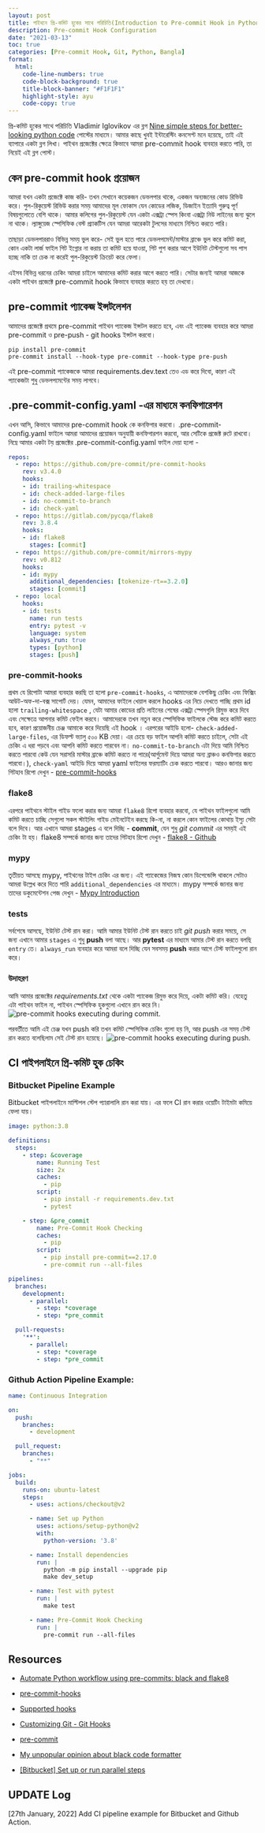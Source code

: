 ```yaml
---
layout: post
title: পাইথনে প্রি-কমিট হুকের সাথে পরিচিতি(Introduction to Pre-commit Hook in Python)
description: Pre-commit Hook Configuration
date: "2021-03-13"
toc: true
categories: [Pre-commit Hook, Git, Python, Bangla]
format:
  html:
    code-line-numbers: true
    code-block-background: true
    title-block-banner: "#F1F1F1"
    highlight-style: ayu
    code-copy: true
---
```

প্রি-কমিট হুকের সাথে পরিচিতি Vladimir Iglovikov এর ব্লগ [Nine simple steps for better-looking python code](https://towardsdatascience.com/nine-simple-steps-for-better-looking-python-code-87e5d9d3b1cf) পোস্টের মাধ্যমে। আমার কাছে খুবই ইন্টারেস্টিং কনসেপ্ট মনে হয়েছে, তাই এই ব্যাপারে একটা ব্লগ লিখা। পাইথন প্রজেক্টের ক্ষেত্রে কিভাবে আমরা pre-commit hook ব্যবহার করতে পারি, তা নিয়েই এই ব্লগ পোস্ট। 

## কেন pre-commit hook প্রয়োজন 
আমরা যখন একটা প্রজেক্টে কাজ করি- তখন সেখানে কয়েকজন ডেভলপার থাকে, একজন অন্যজনের কোড রিভিউ করে। পুল-রিকুয়েস্ট রিভিউ করার সময় আমাদের মূল ফোকাস যেন কোডের লজিক, ডিজাইন ইত্যাদি গুরুত্ব পূর্ণ বিষয়গুলোতে বেশি থাকে। আমার কলিগের পুল-রিকুয়েস্ট যেন একটা এক্সট্রা  স্পেস কিংবা এক্সট্রা নিউ লাইনের জন্য ঝুলে না থাকে। ল্যাঙ্গুয়েজ স্পেসিফিক বেস্ট প্র্যাকটিস যেন আমরা আরেকটা টুলসের মাধ্যমে নিশ্চিত করতে পারি। 

তাছাড়া ডেভলপাররাও বিভিন্ন সময় ভুল করে- সেই ভুল হতে পারে ডেভলপমেন্ট/মাস্টার ব্রাঞ্চে ভুল করে কমিট করা, কোন একটা লার্জ ফাইল গিট ইগ্নোর না করায় তা কমিট হয়ে যাওয়া, গিট পুশ করার আগে ইউনিট টেস্টগুলো সব পাস হচ্ছে নাকি তা চেক না করেই পুল-রিকুয়েস্ট ক্রিয়েট করে ফেলা। 

এইসব বিভিন্ন ধরনের চেকিং আমরা চাইলে আমাদের কমিট করার আগে করতে পারি। সেটার জন্যই আমরা আজকে একটা পাইথন প্রজেক্টে pre-commit hook কিভাবে ব্যবহার করতে হয় তা দেখবো।

## pre-commit প্যাকেজ ইন্সটলেশন

আমাদের প্রজেক্টে প্রথমে pre-commit পাইথন প্যাকেজ ইন্সটল করতে হবে, এবং এই প্যাকেজ ব্যবহার করে আমরা pre-commit ও pre-push - git hooks ইন্সটল করবো।

```shell
pip install pre-commit
pre-commit install --hook-type pre-commit --hook-type pre-push
```
এই pre-commit প্যাকেজকে আমরা requirements.dev.text তেও এড করে দিবো, কারণ এই প্যাকেজটা শুধু ডেভলপমেন্টের সময় লাগবে।

## .pre-commit-config.yaml -এর মাধ্যমে কনফিগারেশন 

এখন আসি, কিভাবে আমাদের pre-commit hook কে কনফিগার করবো। .pre-commit-config.yaml ফাইলে আমরা আমাদের প্রয়োজন অনুযায়ী কনফিগারশন করবো, আর সেটিকে প্রজেক্ট রুটে রাখবো। নিম্নে আমার একটা টয় প্রজেক্টের .pre-commit-config.yaml ফাইল দেয়া হলো - 


```yaml
repos:
  - repo: https://github.com/pre-commit/pre-commit-hooks
    rev: v3.4.0
    hooks:
    - id: trailing-whitespace
    - id: check-added-large-files
    - id: no-commit-to-branch
    - id: check-yaml      
  - repo: https://gitlab.com/pycqa/flake8
    rev: 3.8.4
    hooks:
    - id: flake8    
      stages: [commit]
  - repo: https://github.com/pre-commit/mirrors-mypy
    rev: v0.812
    hooks:
    - id: mypy
      additional_dependencies: [tokenize-rt==3.2.0]
      stages: [commit]
  - repo: local
    hooks:
    - id: tests
      name: run tests
      entry: pytest -v
      language: system
      always_run: true
      types: [python]
      stages: [push]
```

### pre-commit-hooks

প্রথম যে রিপোটা আমরা ব্যবহার করছি তা হলো `pre-commit-hooks`, এ আমাদেরকে বেশকিছু চেকিং এবং ফিক্সিং আউট-অফ-দা-বক্স সাপোর্ট দেয়। যেমন, আমাদের ফাইলে খেয়াল করলে hooks এর নিচে দেখতে পাচ্ছি প্রথম id হলো `trailing-whitespace` , যেটা আমার কোডের প্রতি লাইনের শেষের এক্সট্রা স্পেসগুলি রিমুভ করে দিবে এবং সেক্ষেত্রে আপনার কমিট ফেইল করবে। আমাদেরকে তখন নতুন করে স্পেসিফিক ফাইলকে স্টেজ করে কমিট করতে হবে, কারণ প্রয়োজনীয় চেঞ্জ আমাকে করে দিয়েছি এই hook । এরপরের আইডি হলো- `check-added-large-files`, এর ডিফল্ট ভ্যালু  ৫০০ KB দেয়া। এর চেয়ে বড় ফাইল আপনি কমিট করতে চাইলে, সেটা এই চেকিং এ ধরা পড়বে এবং আপনি কমিট করতে পারবেন না। `no-commit-to-branch` এটা দিয়ে আমি নিশ্চিত করতে পারবো কেউ যেন সরাসরি মাস্টার ব্রাঞ্চে কমিট করতে না পারে(আর্গুমেন্ট দিয়ে আমরা অন্য ব্রাঞ্চও কনফিগার করতে পারবো।),  `check-yaml` আইডি দিয়ে আমরা yaml ফাইলের ফরম্যাটিং চেক করতে পারবো। আরও জানার জন্য গিটহাব রিপো দেখুন - [pre-commit-hooks](https://github.com/pre-commit/pre-commit-hooks)

### flake8
এরপরে পাইথনে স্টাইল গাইড ফলো করার জন্য আমরা `flake8` রিপো ব্যবহার করবো, যে পাইথন ফাইলগুলো আমি কমিট করতে চাচ্ছি সেগুলো সকল স্টাইলিং গাইড মেইনটেইন করছে কি-না, না করলে কোন ফাইলের কোথায় ইস্যু সেটা বলে দিবে। আর এখানে আমরা stages এ বলে দিচ্ছি - **commit**, যেন শুধু *git commit* এর সময়ই এই চেকিং টা হয়। flake8 সম্পর্কে জানার জন্য তাদের গিটহাব রিপো দেখুন - [flake8 - Github](https://github.com/PyCQA/flake8)

### mypy
তৃতীয়ত আসছে mypy, পাইথনের টাইপ চেকিং এর জন্য। এই প্যাকেজের নিজস্ব কোন ডিপেন্ডেন্সি থাকলে সেটাও আমরা উল্লেখ করে দিতে পারি `additional_dependencies` এর মাধ্যমে। mypy সম্পর্কে জানার জন্য তাদের ডকুমেন্টেশন পেজ দেখুন - [Mypy Introduction](https://mypy.readthedocs.io/en/stable/introduction.html)

### tests
সর্বশেষে আসছে, ইউনিট টেস্ট রান করা। আমি আমার ইউনিট টেস্ট রান করতে চাই *git push* করার সময়ে, সে জন্য এখানে আমার `stages` এ শুধু **push** বলা আছে। আর **pytest** এর মাধ্যমে আমার টেস্ট রান করতে বলছি `entry` তে। `always_run` ব্যবহার করে আমরা বলে দিচ্ছি যেন সবসময় **push** করার আগে টেস্ট ফাইলগুলো রান করে। 

### উদাহরণ
আমি আমার প্রজেক্টের *requirements.txt* থেকে একটা প্যাকেজ রিমুভ করে দিয়ে, একটা কমিট করি। যেহেতু এটা পাইথন ফাইল না, পাইথন স্পেসিফিক হুকগুলো এখানে রান করে নি। 
![]({{ site.baseurl }}/images/git-commit.png "pre-commit hooks executing during commit.")

পরবর্তীতে আমি এই চেঞ্জ যখন push করি তখন কমিট স্পেসিফিক চেকিং গুলো হয় নি, আর push এর সময় টেস্ট রান করতে বলেছিলাম সেই টেস্ট রান হয়েছে।
![]({{ site.baseurl }}/images/git-push.png "pre-commit hooks executing during push.")


## CI পাইপলাইনে প্রি-কমিট হুক চেকিং


### Bitbucket Pipeline Example
Bitbucket পাইপলাইনে মাল্টিপল স্টেপ প্যারালালি রান করা যায়। এর ফলে CI রান করার ওয়েটিং টাইমটা কমিয়ে ফেলা যায়। 
```yaml
image: python:3.8

definitions:
  steps:
    - step: &coverage
        name: Running Test
        size: 2x
        caches:
          - pip        
        script:          
          - pip install -r requirements.dev.txt
          - pytest

    - step: &pre_commit
        name: Pre-Commit Hook Checking
        caches:
          - pip        
        script:
          - pip install pre-commit==2.17.0
          - pre-commit run --all-files

pipelines:
  branches:
    development:
      - parallel:
        - step: *coverage
        - step: *pre_commit

  pull-requests:
    '**':
      - parallel:
        - step: *coverage
        - step: *pre_commit
```


### Github Action Pipeline Example:

```yaml
name: Continuous Integration

on:
  push:
    branches:
      - development

  pull_request:
    branches:
      - "**"

jobs:
  build:
    runs-on: ubuntu-latest
    steps:
      - uses: actions/checkout@v2

      - name: Set up Python
        uses: actions/setup-python@v2
        with:
          python-version: '3.8'

      - name: Install dependencies
        run: |
          python -m pip install --upgrade pip
          make dev_setup

      - name: Test with pytest
        run: |
          make test

      - name: Pre-Commit Hook Checking
        run: |
          pre-commit run --all-files
```


## Resources

- [Automate Python workflow using pre-commits: black and flake8](https://ljvmiranda921.github.io/notebook/2018/06/21/precommits-using-black-and-flake8/)

- [pre-commit-hooks](https://github.com/pre-commit/pre-commit-hooks)

- [Supported hooks](https://pre-commit.com/hooks.html)

- [Customizing Git - Git Hooks](https://git-scm.com/book/en/v2/Customizing-Git-Git-Hooks)

- [pre-commit](https://pre-commit.com/)

- [My unpopular opinion about black code formatter](https://luminousmen.com/post/my-unpopular-opinion-about-black-code-formatter)

- [[Bitbucket] Set up or run parallel steps](https://support.atlassian.com/bitbucket-cloud/docs/set-up-or-run-parallel-steps/)


## UPDATE Log

[27th January, 2022] Add CI pipeline example for Bitbucket and Github Action.